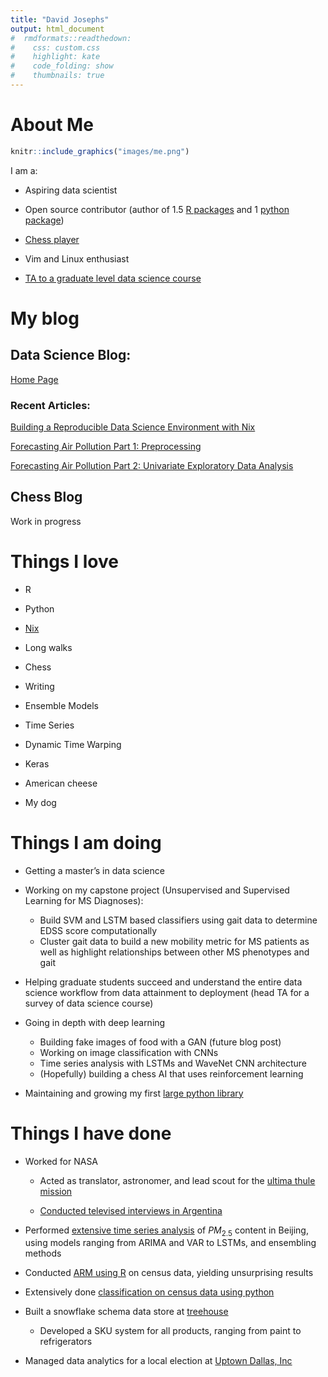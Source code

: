 ```yaml
---
title: "David Josephs"
output: html_document
#  rmdformats::readthedown:
#    css: custom.css
#    highlight: kate
#    code_folding: show
#    thumbnails: true
---
```


# About Me


```r
knitr::include_graphics("images/me.png")

```

I am a:

* Aspiring data scientist

* Open source contributor (author of 1.5 [R packages](https://rdrr.io/github/josephsdavid/tswgewrapped/) and 1 [python package](https://pypi.org/project/n2d/))

* [Chess player](https://lichess.org/@/SchevyHeavy)

* Vim and Linux enthusiast

* [TA to a graduate level data science course](https://github.com/josephsdavid/teachR)


# My blog

## Data Science Blog:

[Home Page](DSblog.html)

### Recent Articles:

[Building a Reproducible Data Science Environment with Nix](nix.html)

[Forecasting Air Pollution Part 1: Preprocessing](tspreprocessing.html)

[Forecasting Air Pollution Part 2: Univariate Exploratory Data Analysis](tsEDA.html)

## Chess Blog

Work in progress

# Things I love

* R

* Python

* [Nix](https://nixos.org/nix/)

* Long walks

* Chess

* Writing

* Ensemble Models

* Time Series

* Dynamic Time Warping

* Keras

* American cheese

* My dog

# Things I am doing
* Getting a master's in data science

* Working on my capstone project (Unsupervised and Supervised Learning for MS Diagnoses):
  * Build SVM and LSTM based classifiers using gait data to determine EDSS score computationally
  * Cluster gait data to build a new mobility metric for MS patients as well as highlight relationships between other MS phenotypes and gait

* Helping graduate students succeed and understand the entire data science workflow from data attainment to deployment (head TA for a survey of data science course)

* Going in depth with deep learning
  * Building fake images of food with a GAN  (future blog post)
  * Working on image classification with CNNs
  * Time series analysis with LSTMs and WaveNet CNN architecture
  * (Hopefully) building a chess AI that uses reinforcement learning

* Maintaining and growing my first [large python library](https://pypi.org/project/n2d/)


# Things I have done

* Worked for NASA

  * Acted as translator, astronomer, and lead scout for the [ultima thule mission](https://www.nasa.gov/feature/nasa-s-new-horizons-team-strikes-gold-in-argentina/)

  * [Conducted televised interviews in Argentina](https://twitter.com/UVaOccultChaser/status/885859356054622209)

* Performed [extensive time series analysis](https://github.com/josephsdavid/ChinesePM) of $PM_{2.5}$ content in Beijing, using models ranging from ARIMA and VAR to LSTMs, and ensembling methods

* Conducted [ARM using R](https://github.com/drake-smu/7331-lab-3) on census data, yielding unsurprising results

* Extensively done [classification on census data using python](https://github.com/drake-smu/7331-lab-2)

* Built a snowflake schema data store at [treehouse](https://www.dmagazine.com/sponsored/2017/06/treehouse-has-arrived-in-dallas/)
  
  * Developed a SKU system for all products, ranging from paint to refrigerators

* Managed data analytics for a local election at [Uptown Dallas, Inc](http://uptowndallas.net/)



